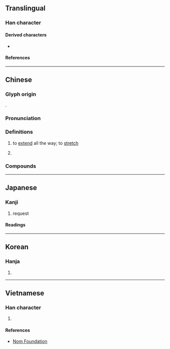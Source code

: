 {{also|𠄣|亘}}
{{character info/new}}
<!-- may be replaced by zh-forms -->
==Translingual==

===Han character===
{{Han char|rn=7|rad=二|as=04|sn=6|four=10106|canj=MBM|ids=⿳一⿴𠂊⺀一}}

====Derived characters====
* {{l|mul|[[恆]], [[絚]]}}

====References====
{{Han ref|kx=0087.070|dkj=00265|dj=0183.120|hdz=10019.050|uh=4E99}}

----

==Chinese==
{{zh-forms|s=亘|t2=亘|alt=𠀕}}

===Glyph origin===
{{Han etym}}
{{Han compound|二|月|ls=ic}}.

===Pronunciation===
{{zh-pron
|m=gèn,gèng,2nb=variant
|c=gang2
|mn=kèng/tw:khèng/twr:khiàn
|mc=y
|oc=y
|cat=v,pn
}}

===Definitions===
{{zh-hanzi}}

# {{lb|zh|of space or time}} to [[extend]] all the way; to [[stretch]]
# {{surname|zh}}

===Compounds===
{{zh-der|亙古亙今|亙古|彌天亙地|亙古未有|橫亙|盤亙|綿亙|連亙|亙久|亙代|亙地|亙天|亙屏|亙帶|亙年|亙歷|亙絕|亙舒|亙連|亙隔|修亙|包亙|周亙|層亙|崇亙|延亙|彌亙|彌山亙野|懸亙|沈亙|經亙|聯亙|蟠亙|追亙|遐亙|邪亙|雲亙}}

----

==Japanese==

===Kanji===
{{ja-kanji|grade=|rs=二04}}

# request

====Readings====
{{ja-readings
|goon=こう
|kanon=こう
|kun=わた-る, わた-り
}}

----

==Korean==

===Hanja===
{{ko-hanja|긍}}

# {{rfdef|ko|sort=二04}}

----

==Vietnamese==

===Han character===
{{vi-readings|reading=[[cẳng]], [[cắng]], [[cứng]], [[gắng]], [[hẵng]]|rs=二04}}

# {{rfdef|vi|sort=二04}}

====References====
* [http://nomfoundation.org/common/nom_details.php?codepoint=4e99 Nom Foundation]